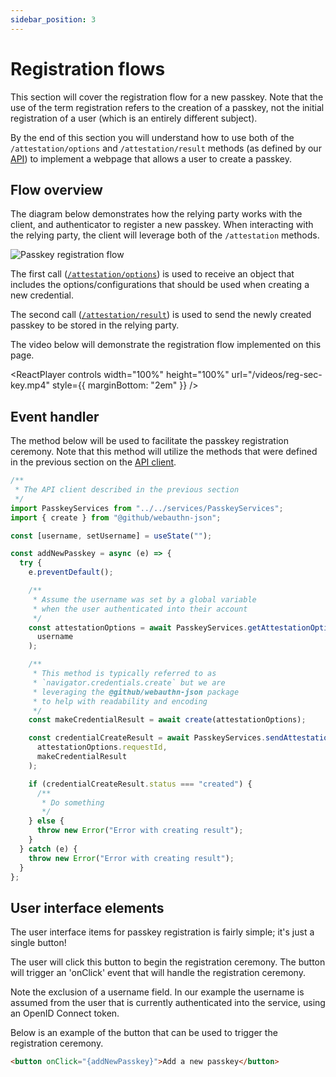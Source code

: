 ```yaml
---
sidebar_position: 3
---
```



# Registration flows

This section will cover the registration flow for a new passkey. Note that the use of the term registration refers to the creation of a passkey, not the initial registration of a user (which is an entirely different subject).

By the end of this section you will understand how to use both of the `/attestation/options` and `/attestation/result` methods (as defined by our [API](relying-party/api-def)) to implement a webpage that allows a user to create a passkey.

## Flow overview

The diagram below demonstrates how the relying party works with the client, and authenticator to register a new passkey. When interacting with the relying party, the client will leverage both of the `/attestation` methods.

![Passkey registration flow](/img/reg-flow.jpg)

The first call ([`/attestation/options`](http://localhost:8080/swagger-ui/index.html#/v1/serverPublicKeyCredentialCreationOptionsRequest)) is used to receive an object that includes the options/configurations that should be used when creating a new credential.

The second call ([`/attestation/result`](http://localhost:8080/swagger-ui/index.html#/v1/serverAuthenticatorAttestationResponse)) is used to send the newly created passkey to be stored in the relying party.

The video below will demonstrate the registration flow implemented on this page.

<ReactPlayer
  controls
  width="100%"
  height="100%"
  url="/videos/reg-sec-key.mp4"
  style={{ marginBottom: "2em" }}
/>

## Event handler

The method below will be used to facilitate the passkey registration ceremony. Note that this method will utilize the methods that were defined in the previous section on the [API client](/docs/web-client/api-client).

```javascript
/**
 * The API client described in the previous section
 */
import PasskeyServices from "../../services/PasskeyServices";
import { create } from "@github/webauthn-json";

const [username, setUsername] = useState("");

const addNewPasskey = async (e) => {
  try {
    e.preventDefault();

    /**
     * Assume the username was set by a global variable
     * when the user authenticated into their account
     */
    const attestationOptions = await PasskeyServices.getAttestationOptions(
      username
    );

    /**
     * This method is typically referred to as
     * `navigator.credentials.create` but we are
     * leveraging the @github/webauthn-json package
     * to help with readability and encoding
     */
    const makeCredentialResult = await create(attestationOptions);

    const credentialCreateResult = await PasskeyServices.sendAttestationResult(
      attestationOptions.requestId,
      makeCredentialResult
    );

    if (credentialCreateResult.status === "created") {
      /**
       * Do something
       */
    } else {
      throw new Error("Error with creating result");
    }
  } catch (e) {
    throw new Error("Error with creating result");
  }
};
```

## User interface elements

The user interface items for passkey registration is fairly simple; it's just a single button!

The user will click this button to begin the registration ceremony. The button will trigger an 'onClick' event that will handle the registration ceremony.

Note the exclusion of a username field. In our example the username is assumed from the user that is currently authenticated into the service, using an OpenID Connect token.

Below is an example of the button that can be used to trigger the registration ceremony.

```html
<button onClick="{addNewPasskey}">Add a new passkey</button>
```
